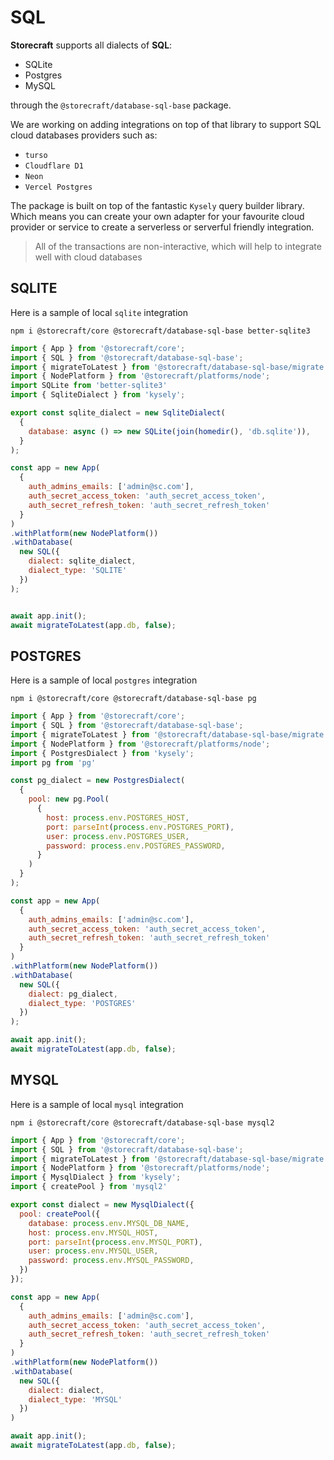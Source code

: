 # SQL

**Storecraft** supports all dialects of **SQL**:
- SQLite
- Postgres
- MySQL

through the `@storecraft/database-sql-base` package.

We are working on adding integrations on top of that library to support
SQL cloud databases providers such as:
- `turso`
- `Cloudflare D1`
- `Neon`
- `Vercel Postgres`

The package is built on top of the fantastic `Kysely` query builder
library. Which means you can create your own adapter for your favourite
cloud provider or service to create a serverless or serverful friendly
integration.

> All of the transactions are non-interactive, which will help to integrate well
with cloud databases

## SQLITE
Here is a sample of local `sqlite` integration


```text
npm i @storecraft/core @storecraft/database-sql-base better-sqlite3
```

```js
import { App } from '@storecraft/core';
import { SQL } from '@storecraft/database-sql-base';
import { migrateToLatest } from '@storecraft/database-sql-base/migrate.js';
import { NodePlatform } from '@storecraft/platforms/node';
import SQLite from 'better-sqlite3'
import { SqliteDialect } from 'kysely';

export const sqlite_dialect = new SqliteDialect(
  {
    database: async () => new SQLite(join(homedir(), 'db.sqlite')),
  }
);

const app = new App(
  {
    auth_admins_emails: ['admin@sc.com'],
    auth_secret_access_token: 'auth_secret_access_token',
    auth_secret_refresh_token: 'auth_secret_refresh_token'
  }
)
.withPlatform(new NodePlatform())
.withDatabase(
  new SQL({
    dialect: sqlite_dialect, 
    dialect_type: 'SQLITE'
  })
);


await app.init();
await migrateToLatest(app.db, false);

```

## POSTGRES
Here is a sample of local `postgres` integration


```text
npm i @storecraft/core @storecraft/database-sql-base pg
```

```js
import { App } from '@storecraft/core';
import { SQL } from '@storecraft/database-sql-base';
import { migrateToLatest } from '@storecraft/database-sql-base/migrate.js';
import { NodePlatform } from '@storecraft/platforms/node';
import { PostgresDialect } from 'kysely';
import pg from 'pg'

const pg_dialect = new PostgresDialect(
  {
    pool: new pg.Pool(
      {
        host: process.env.POSTGRES_HOST,
        port: parseInt(process.env.POSTGRES_PORT),
        user: process.env.POSTGRES_USER,
        password: process.env.POSTGRES_PASSWORD,
      }
    )
  }
);

const app = new App(
  {
    auth_admins_emails: ['admin@sc.com'],
    auth_secret_access_token: 'auth_secret_access_token',
    auth_secret_refresh_token: 'auth_secret_refresh_token'
  }
)
.withPlatform(new NodePlatform())
.withDatabase(
  new SQL({
    dialect: pg_dialect, 
    dialect_type: 'POSTGRES'
  })
);

await app.init();
await migrateToLatest(app.db, false);

```

## MYSQL
Here is a sample of local `mysql` integration


```text
npm i @storecraft/core @storecraft/database-sql-base mysql2
```

```js
import { App } from '@storecraft/core';
import { SQL } from '@storecraft/database-sql-base';
import { migrateToLatest } from '@storecraft/database-sql-base/migrate.js';
import { NodePlatform } from '@storecraft/platforms/node';
import { MysqlDialect } from 'kysely';
import { createPool } from 'mysql2'

export const dialect = new MysqlDialect({
  pool: createPool({
    database: process.env.MYSQL_DB_NAME,
    host: process.env.MYSQL_HOST,
    port: parseInt(process.env.MYSQL_PORT),
    user: process.env.MYSQL_USER,
    password: process.env.MYSQL_PASSWORD,
  })
});

const app = new App(
  {
    auth_admins_emails: ['admin@sc.com'],
    auth_secret_access_token: 'auth_secret_access_token',
    auth_secret_refresh_token: 'auth_secret_refresh_token'
  }
)
.withPlatform(new NodePlatform())
.withDatabase(
  new SQL({
    dialect: dialect, 
    dialect_type: 'MYSQL'
  })
)

await app.init();
await migrateToLatest(app.db, false);

```
